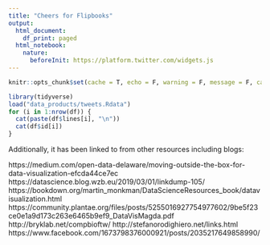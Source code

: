 ```yaml
---
title: "Cheers for Flipbooks"
output:
  html_document:
    df_print: paged
  html_notebook:
    nature:
      beforeInit: https://platform.twitter.com/widgets.js
---
```





```r
knitr::opts_chunk$set(cache = T, echo = F, warning = F, message = F, cache = T, error = F)
```



```r
library(tidyverse)
load("data_products/tweets.Rdata")
for (i in 1:nrow(df)) {
  cat(paste(df$lines[i], "\n"))
  cat(df$id[i])
}
```


Additionally, it has been linked to from other resources including blogs:

https://medium.com/open-data-delaware/moving-outside-the-box-for-data-visualization-efcda44ce7ec
https://datascience.blog.wzb.eu/2019/03/01/linkdump-105/
https://bookdown.org/martin_monkman/DataScienceResources_book/datavisualization.html
https://community.plantae.org/files/posts/5255016927754977602/9be5f23ce0e1a9d173c263e6465b9ef9_DataVisMagda.pdf
http://bryklab.net/compbioftw/
http://stefanorodighiero.net/links.html
https://www.facebook.com/1673798376000921/posts/2035217649858990/